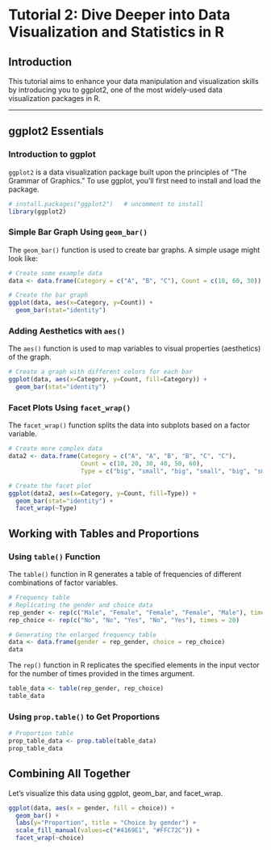 
# Tutorial 2: Dive Deeper into Data Visualization and Statistics in R


## Introduction

This tutorial aims to enhance your data manipulation and visualization skills by introducing you to ggplot2, one of the most widely-used data visualization packages in R.

---

## ggplot2 Essentials

### Introduction to ggplot

`ggplot2` is a data visualization package built upon the principles of "The Grammar of Graphics." To use ggplot, you'll first need to install and load the package.

```r
# install.packages("ggplot2")   # uncomment to install
library(ggplot2)
```


### Simple Bar Graph Using `geom_bar()`

The `geom_bar()` function is used to create bar graphs. A simple usage might look like:

```r
# Create some example data
data <- data.frame(Category = c("A", "B", "C"), Count = c(10, 60, 30))

# Create the bar graph
ggplot(data, aes(x=Category, y=Count)) +
  geom_bar(stat="identity")
```


### Adding Aesthetics with `aes()`

The `aes()` function is used to map variables to visual properties (aesthetics) of the graph.

```r
# Create a graph with different colors for each bar
ggplot(data, aes(x=Category, y=Count, fill=Category)) +
  geom_bar(stat="identity")
```


### Facet Plots Using `facet_wrap()`

The `facet_wrap()` function splits the data into subplots based on a factor variable.


```r
# Create more complex data
data2 <- data.frame(Category = c("A", "A", "B", "B", "C", "C"),
                    Count = c(10, 20, 30, 40, 50, 60),
                    Type = c("big", "small", "big", "small", "big", "small"))

# Create the facet plot
ggplot(data2, aes(x=Category, y=Count, fill=Type)) +
  geom_bar(stat="identity") +
  facet_wrap(~Type)
```


## Working with Tables and Proportions

### Using `table()` Function

The `table()` function in R generates a table of frequencies of different combinations of factor variables.

```r
# Frequency table
# Replicating the gender and choice data
rep_gender <- rep(c("Male", "Female", "Female", "Female", "Male"), times = 20)
rep_choice <- rep(c("No", "No", "Yes", "No", "Yes"), times = 20)

# Generating the enlarged frequency table
data <- data.frame(gender = rep_gender, choice = rep_choice)
data
```


The `rep()` function in R replicates the specified elements in the input vector for the number of times provided in the times argument.

```r
table_data <- table(rep_gender, rep_choice)
table_data

```


### Using `prop.table()` to Get Proportions

```r
# Proportion table
prop_table_data <- prop.table(table_data)
prop_table_data
```


## Combining All Together

Let's visualize this data using ggplot, geom_bar, and facet_wrap.


```r
ggplot(data, aes(x = gender, fill = choice)) + 
  geom_bar() + 
  labs(y="Proportion", title = "Choice by gender") + 
  scale_fill_manual(values=c("#4169E1", "#FFC72C")) +
  facet_wrap(~choice)
```




